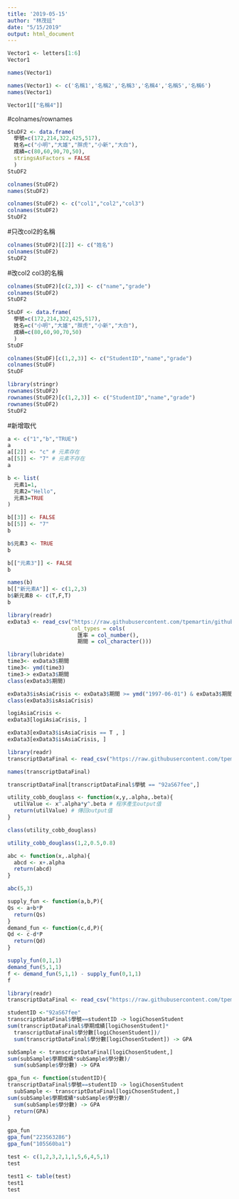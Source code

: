 ```yaml
---
title: '2019-05-15'
author: "林茂廷"
date: "5/15/2019"
output: html_document
---
```


```r
Vector1 <- letters[1:6]
Vector1

names(Vector1)
```

```r
names(Vector1) <- c('名稱1','名稱2','名稱3','名稱4','名稱5','名稱6')
names(Vector1)
```

```r
Vector1[["名稱4"]]
```

#colnames/rownames

```r
StuDF2 <- data.frame(
  學號=c(172,214,322,425,517),
  姓名=c("小明","大雄","胖虎","小新","大白"),
  成績=c(80,60,90,70,50),
  stringsAsFactors = FALSE
  )
StuDF2 
```

```r
colnames(StuDF2)
names(StuDF2)
```

```r
colnames(StuDF2) <- c("col1","col2","col3")
colnames(StuDF2)
StuDF2
```

#只改col2的名稱

```r
colnames(StuDF2)[[2]] <- c("姓名")
colnames(StuDF2)
StuDF2
```

#改col2 col3的名稱

```r
colnames(StuDF2)[c(2,3)] <- c("name","grade")
colnames(StuDF2)
StuDF2
```

```r
StuDF <- data.frame(
  學號=c(172,214,322,425,517),
  姓名=c("小明","大雄","胖虎","小新","大白"),
  成績=c(80,60,90,70,50)
  )
StuDF 
```

```r
colnames(StuDF)[c(1,2,3)] <- c("StudentID","name","grade")
colnames(StuDF)
StuDF
```

```r
library(stringr)
rownames(StuDF2)
rownames(StuDF2)[c(1,2,3)] <- c("StudentID","name","grade")
rownames(StuDF2)
StuDF2
```

#新增取代

```r
a <- c("1","b","TRUE")
a
a[[2]] <- "c" # 元素存在
a[[5]] <- "7" # 元素不存在
a
```

```r
b <- list(
  元素1=1,
  元素2="Hello",
  元素3=TRUE
)
```

```r
b[[3]] <- FALSE
b[[5]] <- "7"
b
```

```r
b$元素3 <- TRUE
b
```

```r
b[["元素3"]] <- FALSE
b
```

```r
names(b)
b[["新元素A"]] <- c(1,2,3)
b$新元素B <- c(T,F,T)
b
```

```r
library(readr)
exData3 <- read_csv("https://raw.githubusercontent.com/tpemartin/github-data/master/exData3.csv",
                    col_types = cols(
                      匯率 = col_number(),
                      期間 = col_character()))
```

```r
library(lubridate)
time3<- exData3$期間
time3<- ymd(time3)
time3-> exData3$期間
class(exData3$期間)
```

```r
exData3$isAsiaCrisis <- exData3$期間 >= ymd("1997-06-01") & exData3$期間 <= ymd("1998-12-01")
class(exData3$isAsiaCrisis)
```

```r
logiAsiaCrisis <- 
exData3[logiAsiaCrisis, ]
```

```r
exData3[exData3$isAsiaCrisis == T , ]
exData3[exData3$isAsiaCrisis, ]
```

```r
library(readr)
transcriptDataFinal <- read_csv("https://raw.githubusercontent.com/tpemartin/github-data/master/transcriptDataFinal.csv")
```

```r
names(transcriptDataFinal)
```

```r
transcriptDataFinal[transcriptDataFinal$學號 == "92aS67fee",]
```

```r
utility_cobb_douglass <- function(x,y,.alpha,.beta){
  utilValue <- x^.alpha*y^.beta # 程序產生output值
  return(utilValue) # 傳回output值
}
```

```r
class(utility_cobb_douglass)
```

```r
utility_cobb_douglass(1,2,0.5,0.8)
```

```r
abc <- function(x,.alpha){
  abcd <- x+.alpha
  return(abcd)
}
```

```r
abc(5,3)
```

```r
supply_fun <- function(a,b,P){
Qs <- a+b*P 
  return(Qs) 
}
demand_fun <- function(c,d,P){
Qd <- c-d*P 
  return(Qd) 
}
```

```r
supply_fun(0,1,1)
demand_fun(5,1,1)
f <- demand_fun(5,1,1) - supply_fun(0,1,1)
f
```

```r
library(readr)
transcriptDataFinal <- read_csv("https://raw.githubusercontent.com/tpemartin/github-data/master/transcriptDataFinal.csv")
```

```r
studentID <-"92aS67fee" 
transcriptDataFinal$學號==studentID -> logiChosenStudent
sum(transcriptDataFinal$學期成績[logiChosenStudent]*
  transcriptDataFinal$學分數[logiChosenStudent])/
  sum(transcriptDataFinal$學分數[logiChosenStudent]) -> GPA
```

```r
subSample <- transcriptDataFinal[logiChosenStudent,]
sum(subSample$學期成績*subSample$學分數)/
  sum(subSample$學分數) -> GPA
```

```r
gpa_fun <- function(studentID){
transcriptDataFinal$學號==studentID -> logiChosenStudent
  subSample <- transcriptDataFinal[logiChosenStudent,]
sum(subSample$學期成績*subSample$學分數)/
  sum(subSample$學分數) -> GPA
  return(GPA) 
}
```

```r
gpa_fun
gpa_fun("223S63286")
gpa_fun("105S60ba1")
```

```r

test <- c(1,2,3,2,1,1,5,6,4,5,1)
test

test1 <- table(test)
test1
test
```

